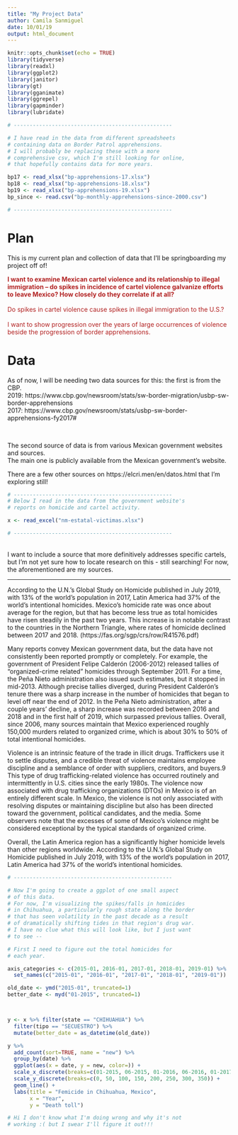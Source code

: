 ```yaml
---
title: "My Project Data"
author: Camila Sanmiguel
date: 10/01/19
output: html_document
---
```


```r
knitr::opts_chunk$set(echo = TRUE)
library(tidyverse)
library(readxl)
library(ggplot2)
library(janitor)
library(gt)
library(gganimate)
library(ggrepel)
library(gapminder)
library(lubridate)

# --------------------------------------------------

# I have read in the data from different spreadsheets
# containing data on Border Patrol apprehensions.
# I will probably be replacing these with a more 
# comprehensive csv, which I'm still looking for online,
# that hopefully contains data for more years.

bp17 <- read_xlsx("bp-apprehensions-17.xlsx")
bp18 <- read_xlsx("bp-apprehensions-18.xlsx")
bp19 <- read_xlsx("bp-apprehensions-19.xlsx")
bp_since <- read.csv("bp-monthly-apprehensions-since-2000.csv")

# --------------------------------------------------

```
# Plan
This is my current plan and collection of data that I'll be springboarding my project off of! 

<span style="color:firebrick">
**I want to examine Mexican cartel violence and its relationship to illegal immigration -- do spikes in incidence of cartel violence galvanize efforts to leave Mexico? How closely do they correlate if at all?**
<br>
<br>
Do spikes in cartel violence cause spikes in illegal immigration to the U.S.? 
<br>
<br>
I want to show progression over the years of large occurrences of violence beside the progression of border apprehensions.</span>

# Data
As of now, I will be needing two data sources for this: the first is from the CBP.
<br>
2019: https://www.cbp.gov/newsroom/stats/sw-border-migration/usbp-sw-border-apprehensions
<br>
2017: https://www.cbp.gov/newsroom/stats/usbp-sw-border-apprehensions-fy2017# 


<br>


The second source of data is from various Mexican government websites and sources. 
<br>
The main one is publicly available from the Mexican government's website.


There are a few other sources on https://elcri.men/en/datos.html that I'm exploring still!

```r

# --------------------------------------------------
# Below I read in the data from the government website's 
# reports on homicide and cartel activity.

x <- read_excel("nm-estatal-victimas.xlsx")

# --------------------------------------------------
```
<br>
I want to include a source that more definitively addresses specific cartels, but I'm not yet sure how to locate research on this - still searching! For now, the aforementioned are my sources.

----------

According to the U.N.’s Global Study on Homicide published in July 2019, with 13% of the world’s population in 2017, Latin America had 37% of the world’s intentional homicides. Mexico’s homicide rate was once about average for the region, but that has become less true as total homicides have risen steadily in the past two years. This increase is in notable contrast to the countries in the Northern Triangle, where rates of homicide declined between 2017 and 2018. (https://fas.org/sgp/crs/row/R41576.pdf)

Many reports convey Mexican government data, but the data have not consistently been reported promptly or completely. For example, the government of President Felipe Calderón (2006-2012) released tallies of “organized-crime related” homicides through September 2011. For a time, the Peña Nieto administration also issued such estimates, but it stopped in mid-2013. Although precise tallies diverged, during President Calderón’s tenure there was a sharp increase in the number of homicides that began to level off near the end of 2012. In the Peña Nieto administration, after a couple years’ decline, a sharp increase was recorded between 2016 and 2018 and in the first half of 2019, which surpassed previous tallies. Overall, since 2006, many sources maintain that Mexico experienced roughly 150,000 murders related to organized crime, which is about 30% to 50% of total intentional homicides. 

Violence is an intrinsic feature of the trade in illicit drugs. Traffickers use it to settle disputes, and a credible threat of violence maintains employee discipline and a semblance of order with suppliers, creditors, and buyers.9 This type of drug trafficking-related violence has occurred routinely and intermittently in U.S. cities since the early 1980s. The violence now associated with drug trafficking organizations (DTOs) in Mexico is of an entirely different scale. In Mexico, the violence is not only associated with resolving disputes or maintaining discipline but also has been directed toward the government, political candidates, and the media. Some observers note that the excesses of some of Mexico’s violence might be considered exceptional by the typical standards of organized crime.\

Overall, the Latin America region has a significantly higher homicide levels than other regions worldwide. According to the U.N.’s Global Study on Homicide published in July 2019, with 13% of the world’s population in 2017, Latin America had 37% of the world’s intentional homicides.

```r

# --------------------------------------------------

# Now I'm going to create a ggplot of one small aspect
# of this data. 
# For now, I'm visualizing the spikes/falls in homicides
# in Chihuahua, a particularly rough state along the border
# that has seen volatility in the past decade as a result
# of dramatically shifting tides in that region's drug war.
# I have no clue what this will look like, but I just want 
# to see -- 

# First I need to figure out the total homicides for  
# each year. 

axis_categories <- c(2015-01, 2016-01, 2017-01, 2018-01, 2019-01) %>%
  set_names(c("2015-01", "2016-01", "2017-01", "2018-01", "2019-01"))

old_date <- ymd("2015-01", truncated=1)
better_date <- myd("01-2015", truncated=1)



y <- x %>% filter(state == "CHIHUAHUA") %>% 
  filter(tipo == "SECUESTRO") %>%
  mutate(better_date = as_datetime(old_date)) 

y %>%
  add_count(sort=TRUE, name = "new") %>%
  group_by(date) %>%
  ggplot(aes(x = date, y = new, color=)) +
  scale_x_discrete(breaks=c(01-2015, 06-2015, 01-2016, 06-2016, 01-2017, 06-2017)) + 
  scale_y_discrete(breaks=c(0, 50, 100, 150, 200, 250, 300, 350)) +
  geom_line() +
  labs(title = "Femicide in Chihuahua, Mexico",
       x = "Year",
       y = "Death toll") 

# Hi I don't know what I'm doing wrong and why it's not 
# working :( but I swear I'll figure it out!!!

```




